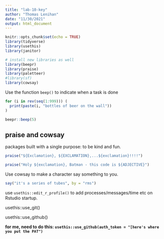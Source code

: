 ```yaml
---
title: "lab-10-key"
author: "Thomas Lenihan"
date: "11/30/2021"
output: html_document
---
```


```r
knitr::opts_chunk$set(echo = TRUE)
library(tidyverse)
library(usethis)
library(janitor)

# install new libraries as well
library(beepr)
library(praise)
library(paletteer)
#library(sf)
library(cowsay)
```

Use the function `beep()` to indicate when a task is done

```r

for (i in rev(seq(1:999))) (
  print(paste(i, "bottles of beer on the wall"))
) 

beepr::beep(5)

```

## praise and cowsay

packages built with a single purpose: to be kind and fun.

```r
praise("${Exclamation}, ${EXCLAMATION},...${exclamation}!!!!")

praise("Holy ${exclamation}, Batman - this code is ${ADJECTIVE}")
```

Use cowsay to make a character say something to you. 

```r
say("it's a series of tubes", by = "rms")
```

use `usethis::edit_r_profile()` to add processes/messages/time etc on Rstudio startup.

usethis::use_git()

usethis::use_github()

**for me, need to do this: `usethis::use_github(auth_token = "[here's where you put the PAT")`**
